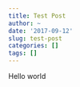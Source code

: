 ```yaml
---
title: Test Post
author: ~
date: '2017-09-12'
slug: test-post
categories: []
tags: []
---
```


Hello world